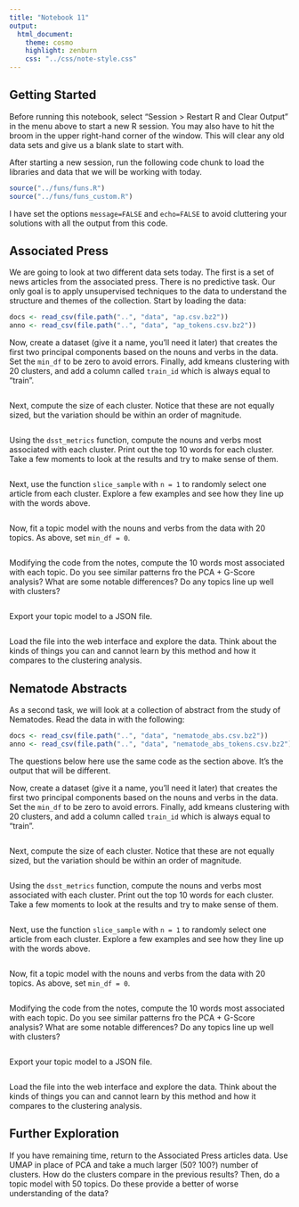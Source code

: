 ```yaml
---
title: "Notebook 11"
output:
  html_document:
    theme: cosmo
    highlight: zenburn
    css: "../css/note-style.css"
---
```


## Getting Started

Before running this notebook, select "Session > Restart R and Clear Output" in
the menu above to start a new R session. You may also have to hit the broom in
the upper right-hand corner of the window. This will clear any old data sets and
give us a blank slate to start with.

After starting a new session, run the following code chunk to load the
libraries and data that we will be working with today.

```r
source("../funs/funs.R")
source("../funs/funs_custom.R")
```

I have set the options `message=FALSE` and `echo=FALSE` to avoid cluttering
your solutions with all the output from this code.

## Associated Press 

We are going to look at two different data sets today. The first is a set of
news articles from the associated press. There is no predictive task. Our only
goal is to apply unsupervised techniques to the data to understand the structure
and themes of the collection. Start by loading the data:

```r
docs <- read_csv(file.path("..", "data", "ap.csv.bz2"))
anno <- read_csv(file.path("..", "data", "ap_tokens.csv.bz2"))
```

Now, create a dataset (give it a name, you'll need it later) that creates the
first two principal components based on the nouns and verbs in the data. Set
the `min_df` to be zero to avoid errors. Finally, add kmeans clustering with 20
clusters, and add a column called `train_id` which is always equal to "train".

```r

```

Next, compute the size of each cluster. Notice that these are not equally sized,
but the variation should be within an order of magnitude. 

```r

```

Using the `dsst_metrics` function, compute the nouns and verbs most associated
with each cluster. Print out the top 10 words for each cluster. Take a few
moments to look at the results and try to make sense of them.

```r

```

Next, use the function `slice_sample` with `n = 1` to randomly select one
article from each cluster. Explore a few examples and see how they line up with
the words above.

```r

```

Now, fit a topic model with the nouns and verbs from the data with 20 topics.
As above, set `min_df = 0`.

```r

```

Modifying the code from the notes, compute the 10 words most associated with
each topic. Do you see similar patterns fro the PCA + G-Score analysis? What
are some notable differences? Do any topics line up well with clusters?

```r

```

Export your topic model to a JSON file.

```r

```

Load the file into the web interface and explore the data. Think about the
kinds of things you can and cannot learn by this method and how it compares 
to the clustering analysis.

## Nematode Abstracts

As a second task, we will look at a collection of abstract from the study of
Nematodes. Read the data in with the following:

```r
docs <- read_csv(file.path("..", "data", "nematode_abs.csv.bz2"))
anno <- read_csv(file.path("..", "data", "nematode_abs_tokens.csv.bz2"))
```

The questions below here use the same code as the section above. It's the
output that  will be different.

Now, create a dataset (give it a name, you'll need it later) that creates the
first two principal components based on the nouns and verbs in the data. Set
the `min_df` to be zero to avoid errors. Finally, add kmeans clustering with 20
clusters, and add a column called `train_id` which is always equal to "train".

```r

```

Next, compute the size of each cluster. Notice that these are not equally sized,
but the variation should be within an order of magnitude. 

```r

```

Using the `dsst_metrics` function, compute the nouns and verbs most associated
with each cluster. Print out the top 10 words for each cluster. Take a few
moments to look at the results and try to make sense of them.

```r

```

Next, use the function `slice_sample` with `n = 1` to randomly select one
article from each cluster. Explore a few examples and see how they line up with
the words above.

```r

```

Now, fit a topic model with the nouns and verbs from the data with 20 topics.
As above, set `min_df = 0`.

```r

```

Modifying the code from the notes, compute the 10 words most associated with
each topic. Do you see similar patterns fro the PCA + G-Score analysis? What
are some notable differences? Do any topics line up well with clusters?

```r

```

Export your topic model to a JSON file.

```r

```

Load the file into the web interface and explore the data. Think about the
kinds of things you can and cannot learn by this method and how it compares 
to the clustering analysis.

## Further Exploration

If you have remaining time, return to the Associated Press articles data. Use
UMAP in place of PCA and take a much larger (50? 100?) number of clusters. How
do the clusters compare in the previous results? Then, do a topic model with
50 topics. Do these provide a better of worse understanding of the data? 

